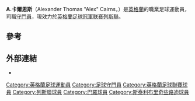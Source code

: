 {{Infobox football biography
| name = A.卡爾恩斯
| image =
| caption =
| fullname = Alexander Thomas Cairns<ref>{{cite web| url = http://www.footballzz.co.uk/jogador.php?id=209475| title = Profile| publisher = footballzz| date = 21 February 2014| access-date = 2015-07-29| archive-url = https://web.archive.org/web/20140224184711/http://www.footballzz.co.uk/jogador.php?id=209475| archive-date = 2014-02-24| dead-url = yes}}</ref>
| birth_date = {{Birth date and age|1993|1|4|df=y}}
| birth_place = [[英格蘭|英格蘭]][[南約克郡|南約克郡]][[唐卡斯特|唐卡斯特]]
| height = {{height|ft=6|in=0}}<ref>{{cite book|editor1-first=Glenda|editor1-last=Rollin|editor2-first=Jack|editor2-last=Rollin|title=Sky Sports Football Yearbook 2012–2013|year=2012|publisher=[[Headline_Publishing_Group|Headline]]|location=London|isbn=978-0-7553-6356-8|page=482|edition=43rd}}</ref>
| currentclub =
| clubnumber =
| position = [[守門員|守門員]]
| youthyears1 = {{0|0000}}–2011
| youthclubs1 = [[列斯聯足球會|列斯聯]]
| years1 = 2011–2015
| clubs1 = [[列斯聯足球會|列斯聯]]
| caps1 = 1
| goals1 = 0
| years2 = 2012
| clubs2 = → [[巴羅足球會|巴羅]]
| caps2 = 0
| goals2 = 0
| years3 = 2012–2013
| clubs3 = → [[斯泰利布里奇些路迪足球會|斯泰利布里奇]]
| caps3 = 38
| goals3 = 0
| club-update = 21 February 2014
| nationalteam-update =
}}
'''A.卡爾恩斯'''（Alexander Thomas "Alex" Cairns，{{bd|1993年|1月4日}}）是[[英格蘭|英格蘭]]的職業足球運動員，司職[[守門員|守門員]]，現效力於[[英格蘭足球冠軍联赛|英格蘭足球冠軍联赛]][[列斯聯足球會|列斯聯]]。

==參考==
{{Reflist}}

==外部連結==
*{{soccerbase|60919|阿歷士·卡利斯}}

{{DEFAULTSORT:Cairns, Alex}}
[[Category:英格蘭足球運動員|Category:英格蘭足球運動員]]
[[Category:足球守門員|Category:足球守門員]]
[[Category:英格蘭足球聯賽球員|Category:英格蘭足球聯賽球員]]
[[Category:列斯聯球員|Category:列斯聯球員]]
[[Category:巴羅球員|Category:巴羅球員]]
[[Category:斯泰利布里奇些路迪球員|Category:斯泰利布里奇些路迪球員]]